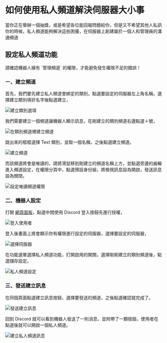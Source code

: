 
# 如何使用私人頻道解決伺服器大小事

當你正在舉辦一個抽獎，或是希望各位能回報問題給你，但是又不希望其他人私訊你的時候，私人頻道能夠解決這些困擾，在伺服器上創建屬於一個人和管理員的溝通頻道

## 設定私人頻道功能

<Admonition>
  請確認機器人擁有 `管理頻道` 的權限，才能避免發生權限不足的錯誤！
</Admonition>

### ㄧ、建立頻道

首先，我們要先建立私人頻道會綁定的類別，點選要設定的伺服器左上角名稱，選擇建立類別填好名字後點選建立，

![建立類別選項](@static/docs/commands/ticket/create-category.png)

我們需要建立一個頻道讓機器人顯示訊息，在剛建立的類別頻道右邊點選＋號，

![在類別頻道裡建立頻道](@static/docs/commands/ticket/category-create-channel.png)

跳出來的框框選擇 Text 類別，並取一個名稱，之後點選建立頻道。

![建立頻道](@static/docs/commands/ticket/create-channel-modal.png)

而該頻道將會是唯讀的，請將滑鼠移到剛建立的頻道名稱上方，並點選旁邊的齒輪進入頻道設定，在權限分頁中，點選預設身份組，將檢視訊息設為開啟，發送訊息設為關閉。

![設定唯讀頻道權限](@static/docs/commands/ticket/create-channel-modal.png)

### 二、機器人設定

打開 [網頁面板](https://app.yeecord.com/)，點選中間使用 Discord 登入按鈕先進行授權，

![登入使用者](@static/docs/dashboard/login.png)

登入後畫面上將會顯示你有權限進行設定的伺服器，選擇要設定的伺服器，

<Adsense />

![選擇伺服器](@static/docs/dashboard/select-server.png)

在功能選單選擇私人頻道功能，打開啟用的開關，選擇剛剛建立的類別頻道後，點選儲存設定。

![私人頻道設定](@static/docs/commands/ticket/settings.png)

### 三、發送建立訊息

在同個頁面點選建立訊息按鈕，選擇要發送的頻道，之後點選確認就完成了。

![發送建立訊息](@static/docs/commands/ticket/send-message.png)

回到 Discord 就可以看到機器人發送了一則消息，並附帶了一顆按鈕，使用者在點選後就可以開啟一個私人頻道。

![建立私人頻道訊息](@static/docs/commands/ticket/ticket-message.png)

<Adsense />
